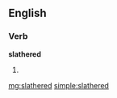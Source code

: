 ==English==

===Verb===
'''slathered'''

# {{past of|[[slather]]}}

[[mg:slathered]]
[[simple:slathered]]